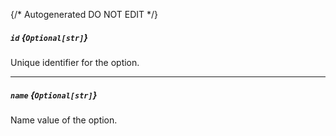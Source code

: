 {/* Autogenerated DO NOT EDIT  */}
##### `id` *{`Optional[str]`}*
Unique identifier for the option.

---
##### `name` *{`Optional[str]`}*
Name value of the option.


